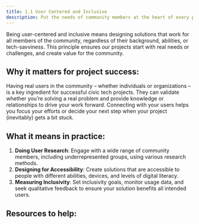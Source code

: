 ```yaml
---
title: 1.1 User Centered and Inclusive
description: Put the needs of community members at the heart of every project. Ensure that solutions are accessible, equitable, and grounded in user needs. In civic tech, we try to *build with not for* our communities.
---
```


Being user-centered and inclusive means designing solutions that work for all members of the community, regardless of their background, abilities, or tech-savviness. This principle ensures our projects start with real needs or challenges, and create value for the community.

## Why it matters for project success:

Having real users in the community – whether individuals or organizations – is a key ingredient for successful civic tech projects. They can validate whether you’re solving a real problem and provide knowledge or relationships to drive your work forward. Connecting with your users helps you focus your efforts or decide your next step when your project (inevitably) gets a bit stuck.

## What it means in practice:

1. **Doing User Research**: Engage with a wide range of community members, including underrepresented groups, using various research methods.
2. **Designing for Accessibility**: Create solutions that are accessible to people with different abilities, devices, and levels of digital literacy.
3. **Measuring Inclusivity**: Set inclusivity goals, monitor usage data, and seek qualitative feedback to ensure your solution benefits all intended users.

## Resources to help:


<FilteredResources matchSection="user centered and inclusive" />
